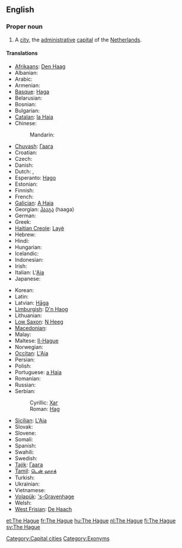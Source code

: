 {{wikipedia}}
==English==

===Proper noun===
{{en-proper noun}}

# A [[city]], the [[administrative]] [[capital]] of the [[The Netherlands|Netherlands]].

====Translations====
{{trans-top|Dutch city}}
* [[Afrikaans]]: [[Den Haag]]
* Albanian: {{t-|sq|Haga|xs=Albanian}}
* Arabic: {{t|ar|لاهاي|m|tr=lahaay|sc=Arab}}
* Armenian: {{t-|hy|Հաագա|tr=Haaga}}
* [[Basque]]: [[Haga]]
* Belarusian: {{t|be|Гаага|f|tr=Haáha|sc=Cyrl}}
* Bosnian: {{t-|bs|Hag|m}}
* Bulgarian: {{t+|bg|Хага|f|tr=Hága}}
* [[Catalan]]: [[la Haia]] {{f}}
* Chinese:
*: Mandarin: {{t|cmn|海牙|tr=Hǎiyá|sc=Hani}}
* [[Chuvash]]: [[Гаага]]
* Croatian: {{t-|hr|Haag|m}}
* Czech: {{t-|cs|Haag|m}}
* Danish: {{t-|da|Haag}}
* Dutch: {{t+|nl|Den Haag}}, {{t-|nl|'s-Gravenhage}}
* Esperanto: [[Hago]]
* Estonian: {{t+|et|Haag}}
* Finnish: {{t+|fi|Haag}}
* French: {{t+|fr|La Haye|f}}
* [[Galician]]: [[A Haia]] {{f}}
* Georgian: [[ჰააგა]] (haaga)
* German: {{t+|de|Den Haag|m}}
* Greek: {{t|el|Χάγη|f|tr=Cháyi|sc=Grek}}
* [[Haitian Creole]]: [[Layè]]
* Hebrew: {{t|he|האג|tr=hag|sc=Hebr}}
* Hindi: {{t|hi|हेग|tr=hēg|sc=Deva}}
* Hungarian: {{t+|hu|Hága}}
* Icelandic: {{t-|is|Haag}}
* Indonesian: {{t-|id|Den Haag|xs=Indonesian}}
* Irish: {{t|ga|Háig|f|alt=an Háig|xs=Irish}}
* Italian: L'[[Aia]] {{f}}
* Japanese: {{t-|ja|ハーグ|tr=Hāgu}}
{{trans-mid}}
* Korean: {{t|ko|헤이그|tr=Heigeu|sc=Kore}}
* Latin: {{t-|la|Haga|f}}
* Latvian: [[Hāga]]
* [[Limburgish]]: [[D'n Haog]]
* Lithuanian: {{t-|lt|Haga|xs=Lithuanian}}
* [[Low Saxon]]: [[N Heeg]]
* [[Macedonian]]: {{t-|mk|Хаг|m|tr=Hag}}
* Malay: {{t-|ms|Den Haag|xs=Malay}}
* Maltese: [[Il-Hague]] {{m}}
* Norwegian: {{t-|no|Haag}}
* [[Occitan]]: [[L'Aia]] {{f}}
* Persian: {{t|fa|لاهه|sc=fa-Arab}}
* Polish: {{t+|pl|Haga|f}}
* Portuguese: [[a Haia]] {{f}}
* Romanian: {{t+|ro|Haga}}
* Russian: {{t-|ru|Гаага|f|tr=Gaága}}
* Serbian:
*: Cyrillic: [[Хаг#Serbian|Хаг]] {{m}}
*: Roman: [[Hag#Serbian|Hag]] {{m}}
* [[Sicilian]]: [[L'Aia]] {{f}}
* Slovak: {{t-|sk|Haag|m}}
* Slovene: {{t+|sl|Haag|m}}
* Somali: {{t-|so|Den Haag|xs=Somali}}
* Spanish: {{t+|es|La Haya|f}}
* Swahili: {{t-|sw|Den Haag|xs=Swahili}}
* Swedish: {{t+|sv|Haag}}
* [[Tajik]]: [[Гаага]]
* [[Tamil]]: [[டென் ஹாக்]]
* Turkish: {{t+|tr|Lahey}}
* Ukrainian: {{t-|uk|Гаага|f|tr=Haáha|sc=Cyrl}}
* Vietnamese: {{t-|vi|Den Haag|xs=Vietnamese}}
* [[Volapük]]: [['s-Gravenhage]]
* Welsh: {{t-|cy|Den Haag|xs=Welsh}}
* [[West Frisian]]: [[De Haach]]
{{trans-bottom}}

[[Category:Capital cities]]
[[Category:Exonyms]]

[[et:The Hague]]
[[fr:The Hague]]
[[hu:The Hague]]
[[nl:The Hague]]
[[fi:The Hague]]
[[sv:The Hague]]